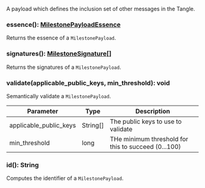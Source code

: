 A payload which defines the inclusion set of other messages in the Tangle.

### essence(): [MilestonePayloadEssence](#milestonepayloadessence)

Returns the essence of a `MilestonePayload`.

### signatures(): [MilestoneSignature[]](#milestonesignature)

Returns the signatures of a `MilestonePayload`.

### validate(applicable_public_keys, min_threshold): void

Semantically validate a `MilestonePayload`.

| Parameter              | Type     | Description                                         |
| ---------------------- | -------- | --------------------------------------------------- |
| applicable_public_keys | String[] | The public keys to use to validate                  |
| min_threshold          | long     | THe minimum threshold for this to succeed (0...100) |

### id(): String

Computes the identifier of a `MilestonePayload`.
